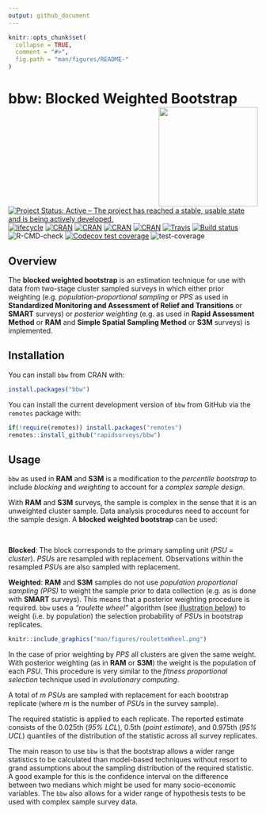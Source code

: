 ```yaml
---
output: github_document
---
```


<!-- README.md is generated from README.Rmd. Please edit that file -->

```r
knitr::opts_chunk$set(
  collapse = TRUE,
  comment = "#>",
  fig.path = "man/figures/README-"
)
```

# bbw: Blocked Weighted Bootstrap <img src="man/figures/bbw.png" width="200" align="right" />

<!-- badges: start -->
[![Project Status: Active – The project has reached a stable, usable state and is being actively developed.](http://www.repostatus.org/badges/latest/active.svg)](http://www.repostatus.org/#active)
[![lifecycle](https://img.shields.io/badge/lifecycle-maturing-blue.svg)](https://www.tidyverse.org/lifecycle/#maturing)
[![CRAN](https://img.shields.io/cran/v/bbw.svg)](https://cran.r-project.org/package=bbw)
[![CRAN](https://img.shields.io/cran/l/bbw.svg)](https://CRAN.R-project.org/package=bbw)
[![CRAN](http://cranlogs.r-pkg.org/badges/bbw)](https://CRAN.R-project.org/package=bbw)
[![CRAN](http://cranlogs.r-pkg.org/badges/grand-total/bbw)](https://CRAN.R-project.org/package=bbw)
[![Travis](https://img.shields.io/travis/rapidsurveys/bbw.svg?branch=master)](https://travis-ci.org/rapidsurveys/bbw)
[![Build status](https://ci.appveyor.com/api/projects/status/ruuv1pw3eaxtjf75/branch/master?svg=true)](https://ci.appveyor.com/project/rapidsurveys/bbw/branch/master)
![R-CMD-check](https://github.com/rapidsurveys/bbw/workflows/R-CMD-check/badge.svg)
[![Codecov test coverage](https://codecov.io/gh/rapidsurveys/bbw/branch/master/graph/badge.svg)](https://codecov.io/gh/rapidsurveys/bbw?branch=master)
![test-coverage](https://github.com/rapidsurveys/bbw/workflows/test-coverage/badge.svg)
<!-- badges: end -->

## Overview
The **blocked weighted bootstrap** is an estimation technique for use with data from two-stage cluster sampled surveys in which either prior weighting (e.g. *population-proportional sampling* or *PPS* as used in **Standardized Monitoring and Assessment of Relief and Transitions** or **SMART** surveys) or *posterior weighting* (e.g. as used in **Rapid Assessment Method** or **RAM** and **Simple Spatial Sampling Method** or **S3M** surveys) is implemented.

## Installation

You can install `bbw` from CRAN with:

```r
install.packages("bbw")
```

You can install the current development version of `bbw` from GitHub via the `remotes` package with:

```r
if(!require(remotes)) install.packages("remotes")
remotes::install_github("rapidsurveys/bbw")
```

## Usage
`bbw` as used in **RAM** and **S3M** is a modification to the *percentile bootstrap* to include *blocking* and *weighting* to account for a *complex sample design*.


With **RAM** and **S3M** surveys, the sample is complex in the sense that it is an unweighted cluster sample. Data analysis procedures need to account for the sample design. A **blocked weighted bootstrap** can be used:

<br/>

**Blocked**: The block corresponds to the primary sampling unit (*PSU = cluster*). *PSU*s are resampled with replacement. Observations within the resampled *PSU*s are also sampled with replacement.

**Weighted**: **RAM** and **S3M** samples do not use *population proportional sampling (PPS)* to weight the sample prior to data collection (e.g. as is done with **SMART** surveys). This means that a posterior weighting procedure is required. `bbw` uses a *"roulette wheel"* algorithm (see [illustration below](#FIG1)) to weight (i.e. by population) the selection probability of *PSU*s in bootstrap replicates.

```r
knitr::include_graphics("man/figures/rouletteWheel.png")
```

In the case of prior weighting by *PPS* all clusters are given the same weight. With posterior weighting (as in **RAM** or **S3M**) the weight is the population of each *PSU*. This procedure is very similar to the *fitness proportional selection* technique used in *evolutionary computing*.

A total of *m* *PSU*s are sampled with replacement for each bootstrap replicate (where *m* is the number of *PSU*s in the survey sample).

The required statistic is applied to each replicate. The reported estimate consists of the 0.025th (*95% LCL*), 0.5th (*point estimate*), and 0.975th (*95% UCL*) quantiles of the distribution of the statistic across all survey replicates.

The main reason to use `bbw` is that the bootstrap allows a wider range statistics to be calculated than model-based techniques without resort to grand assumptions about the sampling distribution of the required statistic. A good example for this is the confidence interval on the difference between two medians which might be used for many socio-economic variables. The `bbw` also allows for a wider range of hypothesis tests to be used with complex sample survey data.
